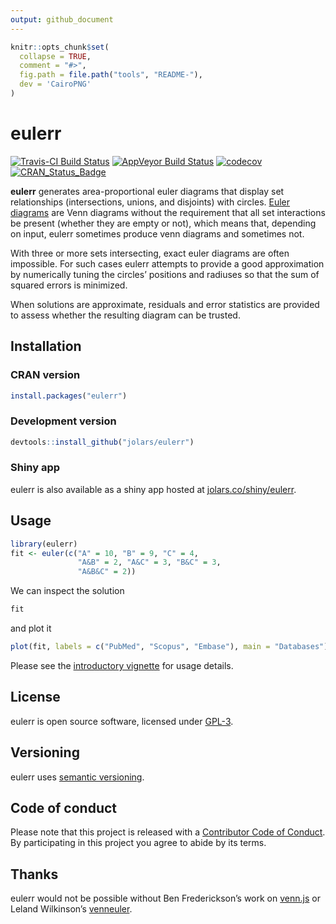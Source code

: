 ```yaml
---
output: github_document
---
```


<!-- README.md is generated from README.Rmd. Please edit that file -->

```r
knitr::opts_chunk$set(
  collapse = TRUE,
  comment = "#>",
  fig.path = file.path("tools", "README-"),
  dev = 'CairoPNG'
)
```

# eulerr

[![Travis-CI Build Status](https://travis-ci.org/jolars/eulerr.svg?branch=master)](https://travis-ci.org/jolars/eulerr)
[![AppVeyor Build Status](https://ci.appveyor.com/api/projects/status/github/jolars/eulerr?branch=master&svg=true)](https://ci.appveyor.com/project/jolars/eulerr)
[![codecov](https://codecov.io/gh/jolars/eulerr/branch/master/graph/badge.svg)](https://codecov.io/gh/jolars/eulerr)
[![CRAN_Status_Badge](http://www.r-pkg.org/badges/version/eulerr)](https://cran.r-project.org/package=eulerr)

**eulerr** generates area-proportional euler diagrams that display set
relationships (intersections, unions, and disjoints) with circles.
[Euler diagrams](https://en.wikipedia.org/wiki/Euler_diagram) are Venn
diagrams without the requirement that all set interactions be present (whether
they are empty or not), which means that, depending on input, eulerr sometimes
produce venn diagrams and sometimes not.

With three or more sets intersecting, exact euler diagrams are often
impossible. For such cases eulerr attempts to provide a good
approximation by numerically tuning the circles' positions and radiuses
so that the sum of squared errors is minimized.

When solutions are approximate, residuals and error statistics are provided
to assess whether the resulting diagram can be trusted.

## Installation

### CRAN version

```r
install.packages("eulerr")
```

### Development version

```r
devtools::install_github("jolars/eulerr")
```

### Shiny app

eulerr is also available as a shiny app hosted at
[jolars.co/shiny/eulerr](https://jolars.co/shiny/eulerr/).

## Usage

```r
library(eulerr)
fit <- euler(c("A" = 10, "B" = 9, "C" = 4,
               "A&B" = 2, "A&C" = 3, "B&C" = 3,
               "A&B&C" = 2))
```

We can inspect the solution

```r
fit
```

and plot it

```r
plot(fit, labels = c("PubMed", "Scopus", "Embase"), main = "Databases")
```

Please see the [introductory vignette](https://CRAN.R-project.org/package=eulerr/vignettes/Introduction.html)
for usage details.

## License

eulerr is open source software, licensed under [GPL-3](LICENSE).

## Versioning

eulerr uses [semantic versioning](http://semver.org).

## Code of conduct

Please note that this project is released with a
[Contributor Code of Conduct](CONDUCT.md). By participating in this project you
agree to abide by its terms.

## Thanks

eulerr would not be possible without Ben Frederickson's work on
[venn.js](http://www.benfrederickson.com) or Leland Wilkinson's
[venneuler](https://cran.r-project.org/package=venneuler).
